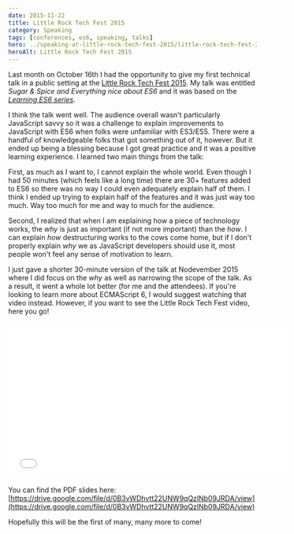 ```yaml
---
date: 2015-11-22
title: Little Rock Tech Fest 2015
category: Speaking
tags: [conferences, es6, speaking, talks]
hero: ../speaking-at-little-rock-tech-fest-2015/little-rock-tech-fest-2015-banner.png
heroAlt: Little Rock Tech Fest 2015
---
```


Last month on October 16th I had the opportunity to give my first technical talk in a public setting at the [Little Rock Tech Fest 2015](http://lrtechfest.com/). My talk was entitled _Sugar & Spice and Everything nice about ES6_ and it was based on the [_Learning ES6 series_](/learning-es6-series/).

I think the talk went well. The audience overall wasn't particularly JavaScript savvy so it was a challenge to explain improvements to JavaScript with ES6 when folks were unfamiliar with ES3/ES5. There were a handful of knowledgeable folks that got something out of it, however. But it ended up being a blessing because I got great practice and it was a positive learning experience. I learned two main things from the talk:

First, as much as I want to, I cannot explain the whole world. Even though I had 50 minutes (which feels like a long time) there are 30+ features added to ES6 so there was no way I could even adequately explain half of them. I think I ended up trying to explain half of the features and it was just way too much. Way too much for me and way to much for the audience.

Second, I realized that when I am explaining how a piece of technology works, the _why_ is just as important (if not more important) than the _how_. I can explain _how_ destructuring works to the cows come home, but if I don't properly explain _why_ we as JavaScript developers should use it, most people won't feel any sense of motivation to learn.

I just gave a shorter 30-minute version of the talk at Nodevember 2015 where I did focus on the _why_ as well as narrowing the scope of the talk. As a result, it went a whole lot better (for me and the attendees). If you're looking to learn more about ECMAScript 6, I would suggest watching that video instead. However, if you want to see the Little Rock Tech Fest video, here you go!

<iframe src="//player.vimeo.com/video/142865720" width="567" height="318" style="margin:0 auto;" frameborder="0" webkitallowfullscreen mozallowfullscreen allowfullscreen></iframe>

You can find the PDF slides here: [https://drive.google.com/file/d/0B3vWDhvtt22UNW9qQzlNb09JRDA/view](https://drive.google.com/file/d/0B3vWDhvtt22UNW9qQzlNb09JRDA/view)

Hopefully this will be the first of many, many more to come!
